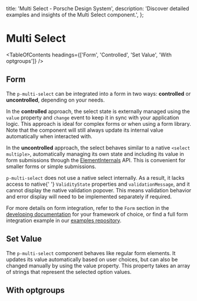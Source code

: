 
  title: 'Multi Select - Porsche Design System',
  description: 'Discover detailed examples and insights of the Multi Select component.',
};

# Multi Select <ComponentStatus tagName="p-multi-select"></ComponentStatus>

<TableOfContents headings={['Form', 'Controlled', 'Set Value', 'With optgroups']} />

## Form

The `p-multi-select` can be integrated into a form in two ways: **controlled** or **uncontrolled**, depending on your
needs.

In the **controlled** approach, the select state is externally managed using the `value` property and `change` event to
keep it in sync with your application logic. This approach is ideal for complex forms or when using a form library. Note
that the component will still always update its internal value automatically when interacted with.

In the **uncontrolled** approach, the select behaves similar to a native `<select multiple>`, automatically managing its
own state and including its value in form submissions through the
[ElementInternals](https://developer.mozilla.org/en-US/docs/Web/API/ElementInternals) API. This is convenient for
smaller forms or simple submissions.

<Notification heading="Attention" heading-tag="h2" state="warning">
  <code>p-multi-select</code> does not use a native select internally. As a result, it lacks access to native{' '}
  <code>ValidityState</code>
  properties and <code>validationMessage</code>, and it cannot display the native validation popover. This means
  validation behavior and error display will need to be implemented separately if required.
</Notification>

For more details on form integration, refer to the `Form` section in the
[developing documentation](/developing/introduction) for your framework of choice, or find a full form integration
example in our [examples repository](https://github.com/porsche-design-system/examples/tree/main/frameworks).

<ComponentExample codeSample={multiSelectExampleForm} />

## Set Value

The `p-multi-select` component behaves like regular form elements. It updates its value automatically based on user
choices, but can also be changed manually by using the value property. This property takes an array of strings that
represent the selected option values.

<ComponentExample codeSample={multiSelectExampleDynamic} />

## With optgroups

<ComponentStory story={multiSelectStoryOptgroup} />
